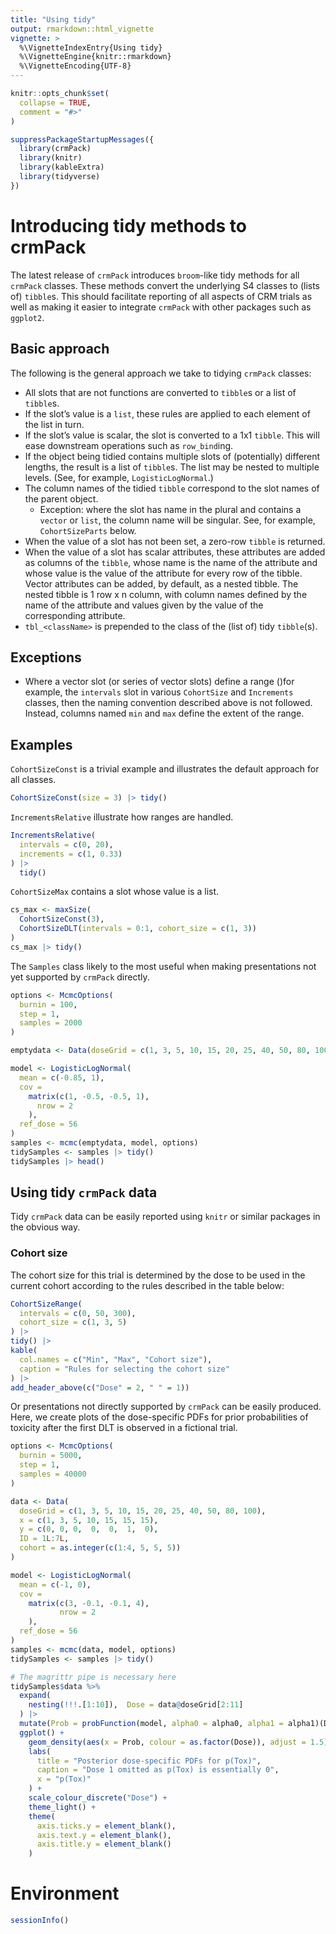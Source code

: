 ```yaml
---
title: "Using tidy"
output: rmarkdown::html_vignette
vignette: >
  %\VignetteIndexEntry{Using tidy}
  %\VignetteEngine{knitr::rmarkdown}
  %\VignetteEncoding{UTF-8}
---
```


```r
knitr::opts_chunk$set(
  collapse = TRUE,
  comment = "#>"
)
```

```r
suppressPackageStartupMessages({
  library(crmPack)
  library(knitr)
  library(kableExtra)
  library(tidyverse)
})
```

# Introducing tidy methods to crmPack
The latest release of `crmPack` introduces `broom`-like tidy methods for all `crmPack` classes.  These methods convert the underlying S4 classes to (lists of) `tibble`s.  This should facilitate reporting of all aspects of CRM trials as well as making it easier to integrate `crmPack` with other packages such as `ggplot2`.

## Basic approach
The following is the general approach we take to tidying `crmPack` classes:

* All slots that are not functions are converted to `tibble`s or a list of `tibble`s.
* If the slot's value is a `list`, these rules are applied to each element of the list in turn.
* If the slot's value is scalar, the slot is converted to a 1x1 `tibble`.  This will ease downstream operations such as `row_bind`ing.
* If the object being tidied contains multiple slots of (potentially) different lengths, the result is a list of `tibble`s.  The list may be nested to multiple levels.  (See, for example, `LogisticLogNormal`.)
* The column names of the tidied `tibble` correspond to the slot names of the parent object.
  * Exception: where the slot has name in the plural and contains a `vector` or `list`, the column name will be singular.  See, for example, `CohortSizeParts` below.
* When the value of a slot has not been set, a zero-row `tibble` is returned.
* When the value of a slot has scalar attributes, these attributes are added as columns of the `tibble`, whose name is the name of the attribute and whose value is the value of the attribute for every row of the tibble.  Vector attributes can be added, by default, as a nested tibble.
  The nested tibble is 1 row x n column, with column names defined by the name of the attribute and values given by the value of the corresponding attribute.
* `tbl_<className>` is prepended to the class of the (list of) tidy `tibble`(s).

## Exceptions
*  Where a vector slot (or series of vector slots) define a range ()for example, the `intervals` slot in various `CohortSize` and `Increments` classes, then the naming convention described above is not followed.  Instead, columns named `min` and `max` define the extent of the range.

## Examples

`CohortSizeConst` is a trivial example and illustrates the default approach for all classes.

```r
CohortSizeConst(size = 3) |> tidy()
```

`IncrementsRelative` illustrate how ranges are handled.

```r
IncrementsRelative(
  intervals = c(0, 20),
  increments = c(1, 0.33)
) |>
  tidy()

```

`CohortSizeMax` contains a slot whose value is a list.

```r
cs_max <- maxSize(
  CohortSizeConst(3), 
  CohortSizeDLT(intervals = 0:1, cohort_size = c(1, 3))
)
cs_max |> tidy()
```

The `Samples` class likely to the most useful when making presentations not yet supported by `crmPack` directly.

```r
options <- McmcOptions(
  burnin = 100,
  step = 1,
  samples = 2000
)

emptydata <- Data(doseGrid = c(1, 3, 5, 10, 15, 20, 25, 40, 50, 80, 100))

model <- LogisticLogNormal(
  mean = c(-0.85, 1),
  cov =
    matrix(c(1, -0.5, -0.5, 1),
      nrow = 2
    ),
  ref_dose = 56
)
samples <- mcmc(emptydata, model, options)
tidySamples <- samples |> tidy()
tidySamples |> head()
```

## Using tidy `crmPack` data

Tidy `crmPack` data can be easily reported using `knitr` or similar packages in the obvious way.

### Cohort size

The cohort size for this trial is determined by the dose to be used in the current cohort according to the rules described in the table below:

```r
CohortSizeRange(
  intervals = c(0, 50, 300),
  cohort_size = c(1, 3, 5)
) |>
tidy() |>
kable(
  col.names = c("Min", "Max", "Cohort size"),
  caption = "Rules for selecting the cohort size"
) |>
add_header_above(c("Dose" = 2, " " = 1))
```

Or presentations not directly supported by `crmPack` can be easily produced.  Here, we create plots of the dose-specific PDFs for prior probabilities of toxicity after the first DLT is observed in a fictional trial.

```r
options <- McmcOptions(
  burnin = 5000,
  step = 1,
  samples = 40000
)

data <- Data(
  doseGrid = c(1, 3, 5, 10, 15, 20, 25, 40, 50, 80, 100),
  x = c(1, 3, 5, 10, 15, 15, 15),
  y = c(0, 0, 0,  0,  0,  1,  0),
  ID = 1L:7L,
  cohort = as.integer(c(1:4, 5, 5, 5))
)

model <- LogisticLogNormal(
  mean = c(-1, 0),
  cov =
    matrix(c(3, -0.1, -0.1, 4),
           nrow = 2
    ),
  ref_dose = 56
)
samples <- mcmc(data, model, options)
tidySamples <- samples |> tidy()

# The magrittr pipe is necessary here
tidySamples$data %>%
  expand(
    nesting(!!!.[1:10]),  Dose = data@doseGrid[2:11]
  ) |>
  mutate(Prob = probFunction(model, alpha0 = alpha0, alpha1 = alpha1)(Dose)) |>
  ggplot() +
    geom_density(aes(x = Prob, colour = as.factor(Dose)), adjust = 1.5) +
    labs(
      title = "Posterior dose-specific PDFs for p(Tox)",
      caption = "Dose 1 omitted as p(Tox) is essentially 0",
      x = "p(Tox)"
    ) +
    scale_colour_discrete("Dose") +
    theme_light() +
    theme(
      axis.ticks.y = element_blank(),
      axis.text.y = element_blank(),
      axis.title.y = element_blank()
    )
```

# Environment

```r
sessionInfo()
```
